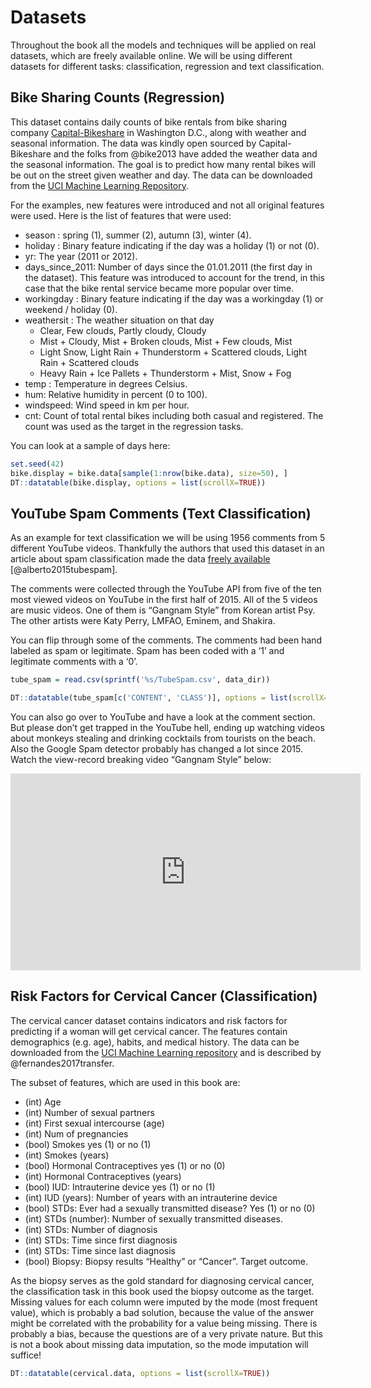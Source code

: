 # Datasets {#data}
Throughout the book all the models and techniques will be applied on real datasets, which are freely available online.
We will be using different datasets for different tasks:
classification, regression and text classification.

## Bike Sharing Counts (Regression) {#bike-data}
This dataset contains daily counts of bike rentals from bike sharing company [Capital-Bikeshare](https://www.capitalbikeshare.com/) in Washington D.C., along with weather and seasonal information.
The data was kindly open sourced by Capital-Bikeshare and the folks from @bike2013 have added the weather data and the seasonal information.
The goal is to predict how many rental bikes will be out on the street given weather and day. The data can be downloaded from the [UCI Machine Learning Repository](http://archive.ics.uci.edu/ml/datasets/Bike+Sharing+Dataset).


For the examples, new features were introduced and not all original features were used.
Here is the list of features that were used:

- season : spring (1), summer (2), autumn (3), winter (4).
- holiday : Binary feature indicating if the day was a holiday (1) or not (0).
- yr: The year (2011 or 2012).
- days_since_2011: Number of days since the 01.01.2011 (the first day in the dataset). This feature was introduced to account for the trend, in this case that the bike rental service became more popular over time.
- workingday : Binary feature indicating if the day was a workingday (1) or weekend / holiday (0).
- weathersit : The weather situation on that day
    - Clear, Few clouds, Partly cloudy, Cloudy
    - Mist + Cloudy, Mist + Broken clouds, Mist + Few clouds, Mist
    - Light Snow, Light Rain + Thunderstorm + Scattered clouds, Light Rain + Scattered clouds
    - Heavy Rain + Ice Pallets + Thunderstorm + Mist, Snow + Fog
- temp : Temperature in degrees Celsius.
- hum: Relative humidity in percent (0 to 100).
- windspeed: Wind speed in km per hour.
- cnt: Count of total rental bikes including both casual and registered. The count was used as the target in the regression tasks.

You can look at a sample of days here:

```r
set.seed(42)
bike.display = bike.data[sample(1:nrow(bike.data), size=50), ]
DT::datatable(bike.display, options = list(scrollX=TRUE))
```

## YouTube Spam Comments (Text Classification) {#spam-data}
As an example for text classification we will be using 1956 comments from 5 different YouTube videos.
Thankfully the authors that used this dataset in an article about spam classification made the data  [freely available](http://dcomp.sor.ufscar.br/talmeida/youtubespamcollection/) [@alberto2015tubespam].

The comments were  collected through the YouTube API from five of the ten most viewed videos
on YouTube in the first half of 2015. All of the 5 videos are music videos.
One of them is "Gangnam Style" from Korean artist Psy. The other artists were Katy Perry, LMFAO, Eminem, and Shakira.


You can flip through some of the comments. The comments had been hand labeled as spam or legitimate.
Spam has been coded with a '1' and legitimate comments with a '0'.

```r
tube_spam = read.csv(sprintf('%s/TubeSpam.csv', data_dir))

DT::datatable(tube_spam[c('CONTENT', 'CLASS')], options = list(scrollX=TRUE))
```

You can also go over to YouTube and have a look at the comment section.
But please don't get trapped in the YouTube hell, ending up watching videos about monkeys stealing and drinking cocktails from tourists on the beach.
Also the Google Spam detector probably has changed a lot since 2015.
Watch the view-record breaking video "Gangnam Style" below:

<iframe width="560" height="315" src="https://www.youtube.com/embed/9bZkp7q19f0" frameborder="0" allowfullscreen></iframe>

## Risk Factors for Cervical Cancer (Classification) {#cervical-data}

The cervical cancer dataset contains indicators and risk factors for predicting if a woman will get cervical cancer.
The features contain demographics (e.g. age), habits, and medical history.
The data can be downloaded from the [UCI Machine Learning repository](https://archive.ics.uci.edu/ml/datasets/Cervical+cancer+%28Risk+Factors%29) and is described by @fernandes2017transfer.

The subset of features, which are used in this book are:

- (int) Age
- (int) Number of sexual partners
- (int) First sexual intercourse (age)
- (int) Num of pregnancies
- (bool) Smokes yes (1) or no (1)
- (int) Smokes (years)
- (bool) Hormonal Contraceptives yes (1) or no (0)
- (int) Hormonal Contraceptives (years)
- (bool) IUD: Intrauterine device yes (1) or no (1)
- (int) IUD (years): Number of years with an intrauterine device
- (bool) STDs: Ever had a sexually transmitted disease? Yes (1) or no (0)
- (int) STDs (number): Number of sexually transmitted diseases.
- (int) STDs: Number of diagnosis
- (int) STDs: Time since first diagnosis
- (int) STDs: Time since last diagnosis
- (bool) Biopsy: Biopsy results "Healthy" or "Cancer". Target outcome.

As the biopsy serves as the gold standard for diagnosing cervical cancer, the classification task in this book used the biopsy outcome as the target.
Missing values for each column were imputed by the mode (most frequent value), which is probably a bad solution, because the value of the answer might be correlated with the probability for a value being missing.
There is probably a bias, because the questions are of a very private nature.
But this is not a book about missing data imputation, so the mode imputation will suffice!

```r
DT::datatable(cervical.data, options = list(scrollX=TRUE))
```
